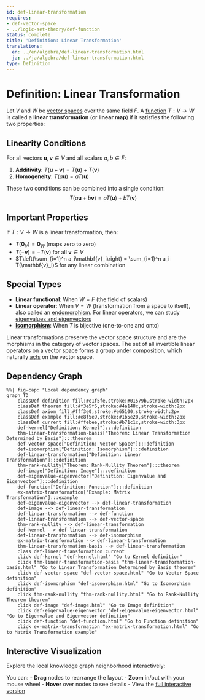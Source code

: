 ```yaml
---
id: def-linear-transformation
requires:
- def-vector-space
- ../logic-set-theory/def-function
status: complete
title: 'Definition: Linear Transformation'
translations:
  en: ../en/algebra/def-linear-transformation.html
  ja: ../ja/algebra/def-linear-transformation.html
type: Definition
---
```


# Definition: Linear Transformation {#def-linear-transformation}

Let $V$ and $W$ be [vector spaces](def-vector-space.qmd) over the same field $F$. A [function](../logic-set-theory/def-function.qmd) $T: V \to W$ is called a **linear transformation** (or **linear map**) if it satisfies the following two properties:

## Linearity Conditions

For all vectors $\mathbf{u}, \mathbf{v} \in V$ and all scalars $a, b \in F$:

1. **Additivity**: $T(\mathbf{u} + \mathbf{v}) = T(\mathbf{u}) + T(\mathbf{v})$
2. **Homogeneity**: $T(a\mathbf{u}) = aT(\mathbf{u})$

These two conditions can be combined into a single condition:
$$T(a\mathbf{u} + b\mathbf{v}) = aT(\mathbf{u}) + bT(\mathbf{v})$$

## Important Properties

If $T: V \to W$ is a linear transformation, then:

- $T(\mathbf{0}_V) = \mathbf{0}_W$ (maps zero to zero)
- $T(-\mathbf{v}) = -T(\mathbf{v})$ for all $\mathbf{v} \in V$
- $T\left(\sum_{i=1}^n a_i\mathbf{v}_i\right) = \sum_{i=1}^n a_i T(\mathbf{v}_i)$ for any linear combination

## Special Types

- **Linear functional**: When $W = F$ (the field of scalars)
- **Linear operator**: When $V = W$ (transformation from a space to itself), also called an [endomorphism](def-endomorphism.qmd). For linear operators, we can study [eigenvalues and eigenvectors](def-eigenvalue-eigenvector.qmd)
- **[Isomorphism](def-isomorphism.qmd)**: When $T$ is bijective (one-to-one and onto)

Linear transformations preserve the vector space structure and are the morphisms in the category of vector spaces. The set of all invertible linear operators on a vector space forms a group under composition, which naturally [acts](def-group-action.qmd) on the vector space.

## Dependency Graph

```mermaid
%%| fig-cap: "Local dependency graph"
graph TD
    classDef definition fill:#e1f5fe,stroke:#01579b,stroke-width:2px
    classDef theorem fill:#f3e5f5,stroke:#4a148c,stroke-width:2px
    classDef axiom fill:#fff3e0,stroke:#e65100,stroke-width:2px
    classDef example fill:#e8f5e9,stroke:#1b5e20,stroke-width:2px
    classDef current fill:#ffebee,stroke:#b71c1c,stroke-width:3px
    def-kernel["Definition: Kernel"]:::definition
    thm-linear-transformation-basis["Theorem: Linear Transformation Determined by Basis"]:::theorem
    def-vector-space["Definition: Vector Space"]:::definition
    def-isomorphism["Definition: Isomorphism"]:::definition
    def-linear-transformation["Definition: Linear Transformation"]:::definition
    thm-rank-nullity["Theorem: Rank-Nullity Theorem"]:::theorem
    def-image["Definition: Image"]:::definition
    def-eigenvalue-eigenvector["Definition: Eigenvalue and Eigenvector"]:::definition
    def-function["Definition: Function"]:::definition
    ex-matrix-transformation["Example: Matrix Transformation"]:::example
    def-eigenvalue-eigenvector --> def-linear-transformation
    def-image --> def-linear-transformation
    def-linear-transformation --> def-function
    def-linear-transformation --> def-vector-space
    thm-rank-nullity --> def-linear-transformation
    def-kernel --> def-linear-transformation
    def-linear-transformation --> def-isomorphism
    ex-matrix-transformation --> def-linear-transformation
    thm-linear-transformation-basis --> def-linear-transformation
    class def-linear-transformation current
    click def-kernel "def-kernel.html" "Go to Kernel definition"
    click thm-linear-transformation-basis "thm-linear-transformation-basis.html" "Go to Linear Transformation Determined by Basis theorem"
    click def-vector-space "def-vector-space.html" "Go to Vector Space definition"
    click def-isomorphism "def-isomorphism.html" "Go to Isomorphism definition"
    click thm-rank-nullity "thm-rank-nullity.html" "Go to Rank-Nullity Theorem theorem"
    click def-image "def-image.html" "Go to Image definition"
    click def-eigenvalue-eigenvector "def-eigenvalue-eigenvector.html" "Go to Eigenvalue and Eigenvector definition"
    click def-function "def-function.html" "Go to Function definition"
    click ex-matrix-transformation "ex-matrix-transformation.html" "Go to Matrix Transformation example"
```

## Interactive Visualization

Explore the local knowledge graph neighborhood interactively:

::: {.graph-viz data-id="def-linear-transformation" data-width="700" data-height="500"}
:::

You can:
- **Drag** nodes to rearrange the layout
- **Zoom** in/out with your mouse wheel
- **Hover** over nodes to see details
- View the [full interactive version](../../output/interactive/en/def-linear-transformation.html){target="_blank"}
